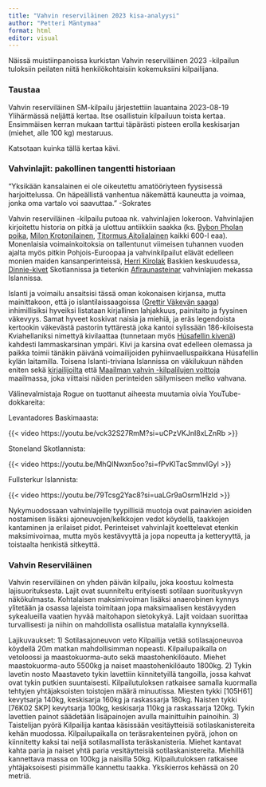 ```yaml
---
title: "Vahvin reserviläinen 2023 kisa-analyysi"
author: "Petteri Mäntymaa"
format: html
editor: visual
---
```


Näissä muistiinpanoissa kurkistan Vahvin reserviläinen 2023 -kilpailun tuloksiin peilaten niitä henkilökohtaisiin kokemuksiini kilpailijana.

### Taustaa

Vahvin reserviläinen SM-kilpailu järjestettiin lauantaina 2023-08-19 Ylihärmässä neljättä kertaa. Itse osallistuin kilpailuun toista kertaa. Ensimmäisen kerran mukaan tarttui täpärästi pisteen erolla keskisarjan (miehet, alle 100 kg) mestaruus.

Katsotaan kuinka tällä kertaa kävi.

### Vahvinlajit: pakollinen tangentti historiaan

"Yksikään kansalainen ei ole oikeutettu amatööriyteen fyysisessä harjoittelussa. On häpeällistä vanhentua näkemättä kauneutta ja voimaa, jonka oma vartalo voi saavuttaa." -Sokrates

Vahvin reserviläinen -kilpailu putoaa nk. vahvinlajien lokeroon. Vahvinlajien kirjoitettu historia on pitkä ja ulottuu antiikkiin saakka (ks. [Bybon Pholan poika](https://en.wikipedia.org/wiki/Bybon), [Milon Krotonilainen](https://www.britannica.com/biography/Milo-of-Croton), [Titormus Aitolialainen](https://en.wikipedia.org/wiki/Titormus) kaikki 600-l eaa). Monenlaisia voimainkoitoksia on tallentunut viimeisen tuhannen vuoden ajalta myös pitkin Pohjois-Euroopaa ja vahvinkilpailut elävät edelleen monien maiden kansanperinteissä, [Herri Kirolak](https://en.wikipedia.org/wiki/Basque_rural_sports) Baskien keskuudessa, [Dinnie-kivet](https://en.wikipedia.org/wiki/Dinnie_Stones) Skotlannissa ja tietenkin [Aflraunasteinar](https://www.arnastofnun.is/is/greinar/aflraunasteinar) vahvinlajien mekassa Islannissa.

Islanti ja voimailu ansaitsisi tässä oman kokonaisen kirjansa, mutta mainittakoon, että jo islantilaissaagoissa ([Grettir Väkevän saaga](https://fi.wikipedia.org/wiki/Grettir_Väkevän_saaga)) inhimillisiksi hyveiksi listataan kirjallinen lahjakkuus, painitaito ja fyysinen väkevyys. Samat hyveet koskivat naisia ja miehiä, ja eräs legendoista kertookin väkevästä pastorin tyttärestä joka kantoi sylissään 186-kiloisesta Kviahellaniksi nimettyä kivilaattaa (tunnetaan myös [Húsafellin kivenä](https://liftingstones.org/articles/husafell_stone)) kahdesti lammaskarsinan ympäri. Kivi ja karsina ovat edelleen olemassa ja paikka toimii tänäkin päivänä voimailijoiden pyhiinvaelluspaikkana Húsafellin kylän laitamilla. Toisena Islanti-triviana Islannissa on väkilukuun nähden eniten sekä [kirjailijoilta](https://www.guinnessworldrecords.com/world-records/444296-most-published-writers-per-capita) että [Maailman vahvin -kilpalilujen voittoja](https://www.thebarbell.com/strong-island-why-are-so-many-giant-strongmen-from-tiny-iceland/) maailmassa, joka viittaisi näiden perinteiden säilymiseen melko vahvana.

Välinevalmistaja Rogue on tuottanut aiheesta muutamia oivia YouTube-dokkareita:

Levantadores Baskimaasta:

{{< video https://youtu.be/vck32S27RmM?si=uCPzVKJnI8xLZnRb >}}

Stoneland Skotlannista:

{{< video https://youtu.be/MhQlNwxn5oo?si=fPvKlTacSmnvIGyl >}}

Fullsterkur Islannista:

{{< video https://youtu.be/79Tcsg2Yac8?si=uaLGr9aOsrm1HzId >}}

Nykymuodossaan vahvinlajeille tyypillisiä muotoja ovat painavien asioiden nostamisen lisäksi ajoneuvojen/kelkkojen vedot köydellä, taakkojen kantaminen ja erilaiset pidot. Perinteiset vahvinlajit koettelevat etenkin maksimivoimaa, mutta myös kestävyyttä ja jopa nopeutta ja ketteryyttä, ja toistaalta henkistä sitkeyttä.

### Vahvin Reserviläinen

Vahvin reserviläinen on yhden päivän kilpailu, joka koostuu kolmesta lajisuorituksesta. Lajit ovat suunniteltu erityisesti sotilaan suorituskyvyn näkökulmasta. Kohtalaisen maksimivoiman lisäksi anaerobinen kynnys ylitetään ja osassa lajeista toimitaan jopa maksimaalisen kestävyyden sykealueilla vaatien hyvää maitohapon sietokykyä. Lajit voidaan suorittaa turvallisesti ja niihin on mahdollista osallistua matalalla kynnyksellä.

Lajikuvaukset: 1) Sotilasajoneuvon veto Kilpailija vetää sotilasajoneuvoa köydellä 20m matkan mahdollisimman nopeasti. Kilpailupaikalla on vetoloossi ja maastokuorma-auto sekä maastohenkilöauto. Miehet maastokuorma-auto 5500kg ja naiset maastohenkilöauto 1800kg. 2) Tykin lavetin nosto Maastaveto tykin lavettiin kiinnitetyillä tangoilla, jossa kahvat ovat tykin putkien suuntaisesti. Kilpailutuloksen ratkaisee samalla kuormalla tehtyjen yhtäjaksoisten toistojen määrä minuutissa. Miesten tykki \[105H61\] kevytsarja 140kg, keskisarja 160kg ja raskassarja 180kg. Naisten tykki \[76K02 SKP\] kevytsarja 100kg, keskisarja 110kg ja raskassarja 120kg. Tykin lavettien painot säädetään lisäpainojen avulla mainittuihin painoihin. 3) Taistelijan pyörä Kilpailija kantaa käsissään vesitäytteisiä sotilaskanistereita kehän muodossa. Kilpailupaikalla on teräsrakenteinen pyörä, johon on kiinnitetty kaksi tai neljä sotilasmallista teräskanisteria. Miehet kantavat kahta paria ja naiset yhtä paria vesitäytteisiä sotilaskanistereita. Miehillä kannettava massa on 100kg ja naisilla 50kg. Kilpailutuloksen ratkaisee yhtäjaksoisesti pisimmälle kannettu taakka. Yksikierros kehässä on 20 metriä.
